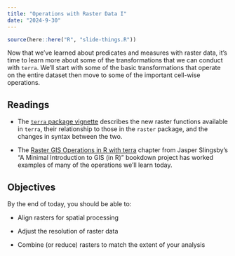 ```yaml
---
title: "Operations with Raster Data I"
date: "2024-9-30"
---
```


```r
source(here::here("R", "slide-things.R"))

```

Now that we've learned about predicates and measures with raster data, it's time to learn more about some of the transformations that we can conduct with `terra`. We'll start with some of the basic transformations that operate on the entire dataset then move to some of the important cell-wise operations.

## Readings

- <i class="fas fa-external-link-square-alt"></i> The [`terra` package vignette](https://rspatial.org/terra/pkg/1-introduction.html#) describes the new raster functions available in `terra`, their relationship to those in the `raster` package, and the changes in syntax between the two.

- <i class="fas fa-book"></i> The [Raster GIS Operations in R with terra](https://www.ecologi.st/spatial-r/raster-gis-operations-in-r-with-terra.html) chapter from Jasper Slingsby's "A Minimal Introduction to GIS (in R)" bookdown project has worked examples of many of the operations we'll learn today.

## Objectives

By the end of today, you should be able to: 

- Align rasters for spatial processing

- Adjust the resolution of raster data

- Combine (or reduce) rasters to match the extent of your analysis

<!--
## Slides
The slides for today's lesson are available online as an HTML file. Use the buttons below to open the slides either as an interactive website or as a static PDF (for printing or storing for later). You can also click in the slides below and navigate through them with your left and right arrow keys.

```r
slide_buttons("/slides/12-slides")
```

<div>

```{=html}
<iframe class="slide-deck" src="/slides/12-slides.html"></iframe>
```

</div>

[Link to today's Panopto Slides](https://boisestate.hosted.panopto.com/Panopto/Pages/Viewer.aspx?id=849a3f56-763c-4953-a3dc-b08f0141a292) -->